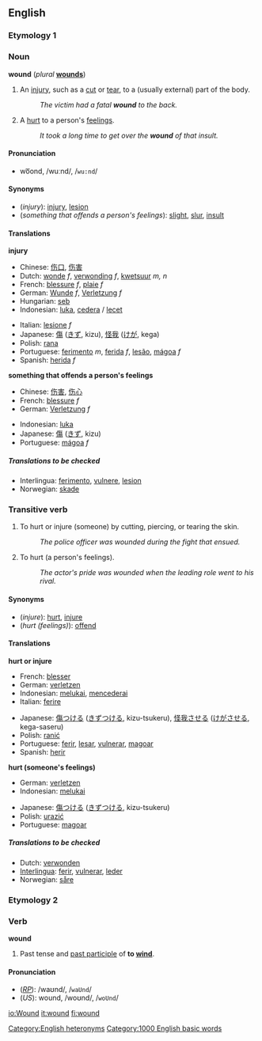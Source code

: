 ==English==
===Etymology 1===
===Noun===
'''wound'''  (''plural'' '''[[wounds]]''')

#An [[injury]], such as a [[cut]] or [[tear]], to a (usually external) part of the body.
#:''The victim had a fatal '''wound''' to the back.'' 
#A [[hurt]] to a person's [[feeling]]s.
#:''It took a long time to get over the '''wound''' of that insult.''

====Pronunciation====
*wo͞ond, /wuːnd/, /<tt>wu:nd</tt>/

====Synonyms====
*(''injury''): [[injury]], [[lesion]]
*(''something that offends a person's feelings''): [[slight]], [[slur]], [[insult]]

====Translations====

'''injury'''
{{top}}
*Chinese: [[伤口]], [[伤害]]
*Dutch: [[wonde]] ''f'', [[verwonding]] ''f'', [[kwetsuur]] ''m, n''
*French: [[blessure]] ''f'', [[plaie]] ''f''
*German: [[Wunde]] ''f'', [[Verletzung]] ''f''
*Hungarian: [[seb]]
*Indonesian: [[luka]], [[cedera]] / [[lecet]]
{{mid}}
*Italian: [[lesione]] ''f''
*Japanese: [[傷]] ([[きず]], kizu), [[怪我]] ([[けが]], kega)
*Polish: [[rana#Polish|rana]]
*Portuguese: [[ferimento]] ''m'', [[ferida]] ''f'', [[lesão]], [[mágoa]] ''f''
*Spanish: [[herida]] ''f''
{{bottom}}

'''something that offends a person's feelings'''
{{top}}
*Chinese: [[伤害]], [[伤心]]
*French: [[blessure]] ''f''
*German: [[Verletzung]] ''f''
{{mid}}
*Indonesian: [[luka]]
*Japanese: [[傷]] ([[きず]], kizu)
*Portuguese: [[mágoa]] ''f''
{{bottom}}
 
=====Translations to be checked=====
<!--Remove this section once all of the translations below have been moved into the tables above.-->
{{checktrans}}

*Interlingua: [[ferimento]], [[vulnere]], [[lesion#Interlingua|lesion]]
*Norwegian: [[skade]]

===Transitive verb===
{{en-infl-reg-consonant|wound||}}

#To hurt or injure (someone) by cutting, piercing, or tearing the skin.
#:''The police officer was wounded during the fight that ensued.'' 
#To hurt (a person's feelings).
#:''The actor's pride was wounded when the leading role went to his rival.'' 

====Synonyms====
*(''injure''): [[hurt]], [[injure]]
*(''hurt (feelings)''): [[offend]]

====Translations====

'''hurt or injure'''
{{top}}
*French: [[blesser]]
*German: [[verletzen]]
*Indonesian: [[luka|melukai]], [[cedera|mencederai]]
*Italian: [[ferire]]
{{mid}}
*Japanese: [[傷]]つける ([[きず]]つける, kizu-tsukeru), [[怪我]]させる ([[けが]]させる, kega-saseru)
*Polish: [[ranić]]
*Portuguese: [[ferir]], [[lesar]], [[vulnerar]], [[magoar]]
*Spanish: [[herir]]
{{bottom}}

'''hurt (someone's feelings)'''
{{top}}
*German: [[verletzen]]
*Indonesian: [[luka|melukai]]
{{mid}}
*Japanese: [[傷]]つける ([[きず]]つける, kizu-tsukeru)
*Polish: [[urazić]]
*Portuguese: [[magoar]]
{{bottom}}

=====Translations to be checked=====
<!--Remove this section once all of the translations below have been moved into the tables above.-->
{{checktrans}}

*Dutch: [[verwonden]]
*[[Interlingua]]: [[ferir]], [[vulnerar]], [[leder]]
*Norwegian: [[såre]]

===Etymology 2===
===Verb===
'''wound'''

#Past tense and [[past participle]] of '''to [[wind]]'''.

====Pronunciation====
*(''[[RP]]''): /waʊnd/, /<tt>waUnd</tt>/
*(''US''): wound, /woʊnd/, /<tt>woUnd</tt>/

<!--do not add translations here-->


[[Category:English heteronyms]]
[[Category:1000 English basic words]]

[[io:Wound]]
[[it:wound]]
[[fi:wound]]